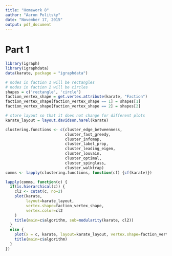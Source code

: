 ```yaml
---
title: "Homework 8"
author: "Aaron Politsky"
date: "November 17, 2015"
output: pdf_document
---
```


# Part 1
```r
library(igraph)
library(igraphdata)
data(karate, package = "igraphdata")

# nodes in faction 1 will be rectangles
# nodes in faction 2 will be circles
shapes = c('rectangle', 'circle')
faction_vertex_shape = get.vertex.attribute(karate, "Faction")
faction_vertex_shape[faction_vertex_shape == 1] = shapes[1]
faction_vertex_shape[faction_vertex_shape == 2] = shapes[2]

# store layout so that it does not change for different plots
karate_layout = layout.davidson.harel(karate)
```

```r
clustering.functions <- c(cluster_edge_betweenness,
                          cluster_fast_greedy,
                          cluster_infomap,
                          cluster_label_prop,
                          cluster_leading_eigen,
                          cluster_louvain,
                          cluster_optimal,
                          cluster_spinglass,
                          cluster_walktrap)
comms <- lapply(clustering.functions, function(cf) {cf(karate)})

lapply(comms, function(c) {
  if(is.hierarchical(c)) {
    cl2 <- cutat(c, no=2)
    plot(karate,
         layout=karate_layout, 
         vertex.shape=faction_vertex_shape,
         vertex.color=cl2
    )
    title(main=c$algorithm, sub=modularity(karate, cl2))
  }
  else {
    plot(x = c, karate, layout=karate_layout, vertex.shape=faction_vertex_shape)
    title(main=c$algorithm)
  }
})

```
